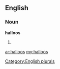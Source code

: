 ==English==

===Noun===
'''halloos'''

# {{plural of|[[halloo]]}}

[[Category:English plurals]]

[[ar:halloos]]
[[my:halloos]]
